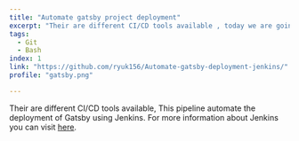 ```yaml
---
title: "Automate gatsby project deployment"
excerpt: "Their are different CI/CD tools available , today we are going to see how we can deploy gatsby site using Jekins you can also deploy gatsby site with other CI/CD tools"
tags:
  - Git
  - Bash
index: 1
link: "https://github.com/ryuk156/Automate-gatsby-deployment-jenkins/"
profile: "gatsby.png"

---
```


Their are different CI/CD tools available, This pipeline automate the deployment of Gatsby using Jenkins.
For more information about Jenkins you can visit [here](https://www.jenkins.io/doc/). 